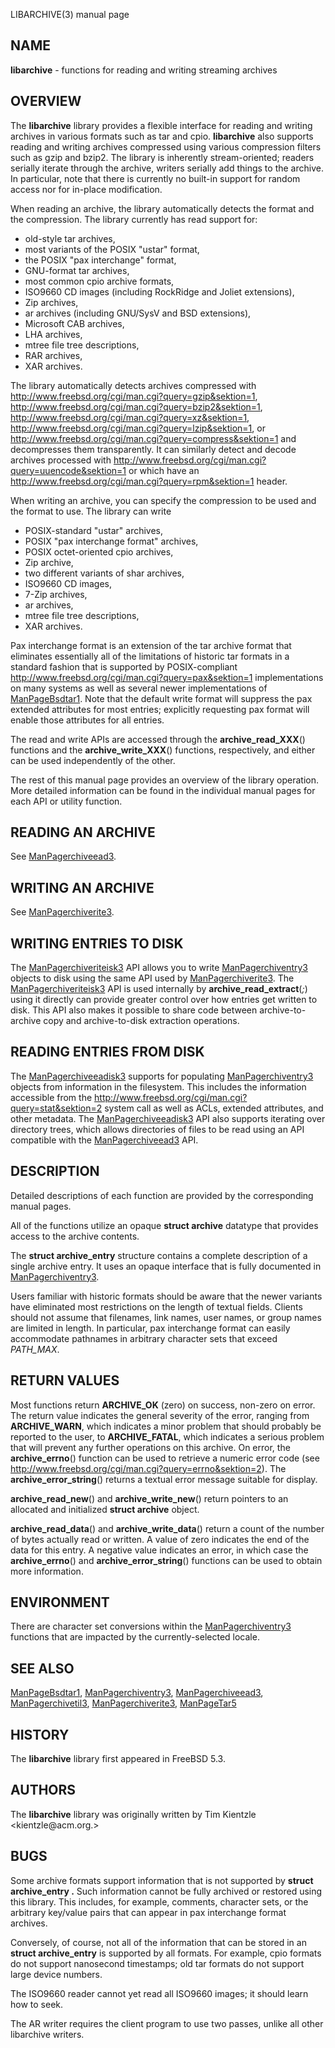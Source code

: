 LIBARCHIVE(3) manual page 
== NAME == 
'''libarchive''' 
- functions for reading and writing streaming archives 
== OVERVIEW == 
The 
'''libarchive''' 
library provides a flexible interface for reading and writing 
archives in various formats such as tar and cpio. 
'''libarchive''' 
also supports reading and writing archives compressed using 
various compression filters such as gzip and bzip2. 
The library is inherently stream-oriented; readers serially iterate through 
the archive, writers serially add things to the archive. 
In particular, note that there is currently no built-in support for 
random access nor for in-place modification. 

When reading an archive, the library automatically detects the 
format and the compression. 
The library currently has read support for: 
<ul> 
<li> 
old-style tar archives, 
</li><li> 
most variants of the POSIX 
"ustar" 
format, 
</li><li> 
the POSIX 
"pax interchange" 
format, 
</li><li> 
GNU-format tar archives, 
</li><li> 
most common cpio archive formats, 
</li><li> 
ISO9660 CD images (including RockRidge and Joliet extensions), 
</li><li> 
Zip archives, 
</li><li> 
ar archives (including GNU/SysV and BSD extensions), 
</li><li> 
Microsoft CAB archives, 
</li><li> 
LHA archives, 
</li><li> 
mtree file tree descriptions, 
</li><li> 
RAR archives, 
</li><li> 
XAR archives. 
</li></ul> 
The library automatically detects archives compressed with 
[[gzip(1)|http://www.freebsd.org/cgi/man.cgi?query=gzip&sektion=1]], 
[[bzip2(1)|http://www.freebsd.org/cgi/man.cgi?query=bzip2&sektion=1]], 
[[xz(1)|http://www.freebsd.org/cgi/man.cgi?query=xz&sektion=1]], 
[[lzip(1)|http://www.freebsd.org/cgi/man.cgi?query=lzip&sektion=1]], 
or 
[[compress(1)|http://www.freebsd.org/cgi/man.cgi?query=compress&sektion=1]] 
and decompresses them transparently. 
It can similarly detect and decode archives processed with 
[[uuencode(1)|http://www.freebsd.org/cgi/man.cgi?query=uuencode&sektion=1]] 
or which have an 
[[rpm(1)|http://www.freebsd.org/cgi/man.cgi?query=rpm&sektion=1]] 
header. 

When writing an archive, you can specify the compression 
to be used and the format to use. 
The library can write 
<ul> 
<li> 
POSIX-standard 
"ustar" 
archives, 
</li><li> 
POSIX 
"pax interchange format" 
archives, 
</li><li> 
POSIX octet-oriented cpio archives, 
</li><li> 
Zip archive, 
</li><li> 
two different variants of shar archives, 
</li><li> 
ISO9660 CD images, 
</li><li> 
7-Zip archives, 
</li><li> 
ar archives, 
</li><li> 
mtree file tree descriptions, 
</li><li> 
XAR archives. 
</li></ul> 
Pax interchange format is an extension of the tar archive format that 
eliminates essentially all of the limitations of historic tar formats 
in a standard fashion that is supported 
by POSIX-compliant 
[[pax(1)|http://www.freebsd.org/cgi/man.cgi?query=pax&sektion=1]] 
implementations on many systems as well as several newer implementations of 
[[ManPageBsdtar1]]. 
Note that the default write format will suppress the pax extended 
attributes for most entries; explicitly requesting pax format will 
enable those attributes for all entries. 

The read and write APIs are accessed through the 
'''archive_read_XXX'''() 
functions and the 
'''archive_write_XXX'''() 
functions, respectively, and either can be used independently 
of the other. 

The rest of this manual page provides an overview of the library 
operation. 
More detailed information can be found in the individual manual 
pages for each API or utility function. 
== READING AN ARCHIVE == 
See 
[[ManPagerchiveead3]]. 
== WRITING AN ARCHIVE == 
See 
[[ManPagerchiverite3]]. 
== WRITING ENTRIES TO DISK == 
The 
[[ManPagerchiveriteisk3]] 
API allows you to write 
[[ManPagerchiventry3]] 
objects to disk using the same API used by 
[[ManPagerchiverite3]]. 
The 
[[ManPagerchiveriteisk3]] 
API is used internally by 
'''archive_read_extract'''('';'') 
using it directly can provide greater control over how entries 
get written to disk. 
This API also makes it possible to share code between 
archive-to-archive copy and archive-to-disk extraction 
operations. 
== READING ENTRIES FROM DISK == 
The 
[[ManPagerchiveeadisk3]] 
supports for populating 
[[ManPagerchiventry3]] 
objects from information in the filesystem. 
This includes the information accessible from the 
[[stat(2)|http://www.freebsd.org/cgi/man.cgi?query=stat&sektion=2]] 
system call as well as ACLs, extended attributes, 
and other metadata. 
The 
[[ManPagerchiveeadisk3]] 
API also supports iterating over directory trees, 
which allows directories of files to be read using 
an API compatible with 
the 
[[ManPagerchiveead3]] 
API. 
== DESCRIPTION == 
Detailed descriptions of each function are provided by the 
corresponding manual pages. 

All of the functions utilize an opaque 
'''struct archive''' 
datatype that provides access to the archive contents. 

The 
'''struct archive_entry''' 
structure contains a complete description of a single archive 
entry. 
It uses an opaque interface that is fully documented in 
[[ManPagerchiventry3]]. 

Users familiar with historic formats should be aware that the newer 
variants have eliminated most restrictions on the length of textual fields. 
Clients should not assume that filenames, link names, user names, or 
group names are limited in length. 
In particular, pax interchange format can easily accommodate pathnames 
in arbitrary character sets that exceed 
''PATH_MAX''. 
== RETURN VALUES == 
Most functions return 
'''ARCHIVE_OK''' 
(zero) on success, non-zero on error. 
The return value indicates the general severity of the error, ranging 
from 
'''ARCHIVE_WARN''', 
which indicates a minor problem that should probably be reported 
to the user, to 
'''ARCHIVE_FATAL''', 
which indicates a serious problem that will prevent any further 
operations on this archive. 
On error, the 
'''archive_errno'''() 
function can be used to retrieve a numeric error code (see 
[[errno(2)|http://www.freebsd.org/cgi/man.cgi?query=errno&sektion=2]]). 
The 
'''archive_error_string'''() 
returns a textual error message suitable for display. 

'''archive_read_new'''() 
and 
'''archive_write_new'''() 
return pointers to an allocated and initialized 
'''struct archive''' 
object. 

'''archive_read_data'''() 
and 
'''archive_write_data'''() 
return a count of the number of bytes actually read or written. 
A value of zero indicates the end of the data for this entry. 
A negative value indicates an error, in which case the 
'''archive_errno'''() 
and 
'''archive_error_string'''() 
functions can be used to obtain more information. 
== ENVIRONMENT == 
There are character set conversions within the 
[[ManPagerchiventry3]] 
functions that are impacted by the currently-selected locale. 
== SEE ALSO == 
[[ManPageBsdtar1]], 
[[ManPagerchiventry3]], 
[[ManPagerchiveead3]], 
[[ManPagerchivetil3]], 
[[ManPagerchiverite3]], 
[[ManPageTar5]] 
== HISTORY == 
The 
'''libarchive''' 
library first appeared in 
FreeBSD 5.3. 
== AUTHORS == 
The 
'''libarchive''' 
library was originally written by 
Tim Kientzle  &lt;kientzle@acm.org.&gt; 
== BUGS == 
Some archive formats support information that is not supported by 
'''struct archive_entry .''' 
Such information cannot be fully archived or restored using this library. 
This includes, for example, comments, character sets, 
or the arbitrary key/value pairs that can appear in 
pax interchange format archives. 

Conversely, of course, not all of the information that can be 
stored in an 
'''struct archive_entry''' 
is supported by all formats. 
For example, cpio formats do not support nanosecond timestamps; 
old tar formats do not support large device numbers. 

The ISO9660 reader cannot yet read all ISO9660 images; 
it should learn how to seek. 

The AR writer requires the client program to use 
two passes, unlike all other libarchive writers. 
